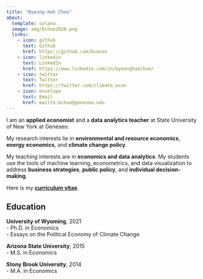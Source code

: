 ```yaml
---
title: "Byeong-Hak Choe" 
about:
  template: solana
  image: img/bchoe2020.png
  links:
    - icon: github
      text: Github
      href: https://github.com/bcecon
    - icon: linkedin
      text: LinkedIn
      href: https://www.linkedin.com/in/byeonghakchoe/
    - icon: twitter
      text: Twitter
      href: https://twitter.com/climate_econ
    - icon: envelope
      text: Email
      href: mailto:bchoe@geneseo.edu
---
```



I am an **applied economist** and a **data analytics teacher** at State University of New York at Geneseo.

My research interests lie in **environmental and resource economics**, **energy economics**, and **climate change policy**.

My teaching interests are in **economics and data analytics**. My students use the tools of machine learning, econometrics, and data visualization to address **business strategies**, **public policy**, and **individual decision-making**.

Here is my [**curriculum vitae**](choe-cv.pdf){target="_blank"}. 

## Education

**University of Wyoming**, 2021<br>
- Ph.D. in Economics<br>
- Essays on the Political Economy of Climate Change

**Arizona State University**, 2015<br>
- M.S. in Economics

**Stony Brook University**, 2014<br>
- M.A. in Economics

